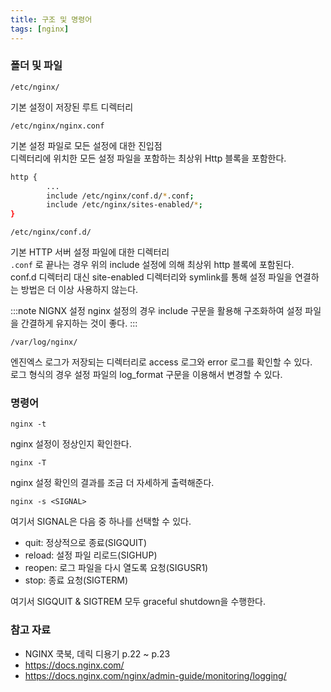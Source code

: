 ```yaml
---
title: 구조 및 명령어
tags: [nginx]
---
```


### 폴더 및 파일

`/etc/nginx/`

기본 설정이 저장된 루트 디렉터리

`/etc/nginx/nginx.conf`

기본 설정 파일로 모든 설정에 대한 진입점  
디렉터리에 위치한 모든 설정 파일을 포함하는 최상위 Http 블록을 포함한다.  

```bash title="nginx에 포함된 설정 파일 포함 include 구문"
http {
        ...
        include /etc/nginx/conf.d/*.conf;
        include /etc/nginx/sites-enabled/*;
}
```

`/etc/nginx/conf.d/`

기본 HTTP 서버 설정 파일에 대한 디렉터리  
`.conf` 로 끝나는 경우 위의 include 설정에 의해 최상위 http 블록에 포함된다.  
conf.d 디렉터리 대신 site-enabled 디렉터리와 symlink를 통해 설정 파일을 연결하는 방법은 더 이상 사용하지 않는다.  

:::note NIGNX 설정
nginx 설정의 경우 include 구문을 활용해 구조화하여 설정 파일을 간결하게 유지하는 것이 좋다.
:::

`/var/log/nginx/`

엔진엑스 로그가 저장되는 디렉터리로 access 로그와 error 로그를 확인할 수 있다.  
로그 형식의 경우 설정 파일의 log_format 구문을 이용해서 변경할 수 있다.  

### 명령어

`nginx -t`

nginx 설정이 정상인지 확인한다.  

`nginx -T`  

nginx 설정 확인의 결과를 조금 더 자세하게 출력해준다.  

`nginx -s <SIGNAL>`

여기서 SIGNAL은 다음 중 하나를 선택할 수 있다.

- quit: 정상적으로 종료(SIGQUIT)
- reload: 설정 파일 리로드(SIGHUP)
- reopen: 로그 파일을 다시 열도록 요청(SIGUSR1)
- stop: 종료 요청(SIGTERM)

여기서 SIGQUIT & SIGTREM 모두 graceful shutdown을 수행한다.

### 참고 자료

- NGINX 쿡북, 데릭 디용기 p.22 ~ p.23
- https://docs.nginx.com/
- https://docs.nginx.com/nginx/admin-guide/monitoring/logging/

